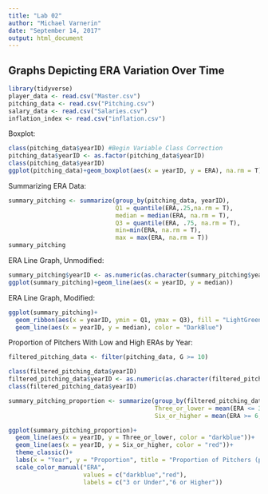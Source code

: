 ---
title: "Lab 02"
author: "Michael Varnerin"
date: "September 14, 2017"
output: html_document
---

## Graphs Depicting ERA Variation Over Time
```{r data_entry, message = F}
library(tidyverse)
player_data <- read.csv("Master.csv")
pitching_data <- read.csv("Pitching.csv")
salary_data <- read.csv("Salaries.csv")
inflation_index <- read.csv("inflation.csv")
```

Boxplot:
```{r boxplot}
class(pitching_data$yearID) #Begin Variable Class Correction
pitching_data$yearID <- as.factor(pitching_data$yearID)
class(pitching_data$yearID)
ggplot(pitching_data)+geom_boxplot(aes(x = yearID, y = ERA), na.rm = T)
```

Summarizing ERA Data:
```{r}
summary_pitching <- summarize(group_by(pitching_data, yearID),
                              Q1 = quantile(ERA,.25,na.rm = T),
                              median = median(ERA, na.rm = T),
                              Q3 = quantile(ERA, .75, na.rm = T),
                              min=min(ERA, na.rm = T),
                              max = max(ERA, na.rm = T))
summary_pitching
```

ERA Line Graph, Unmodified:
```{r lineplot}
summary_pitching$yearID <- as.numeric(as.character(summary_pitching$yearID))
ggplot(summary_pitching)+geom_line(aes(x = yearID, y = median))
```

ERA Line Graph, Modified:
```{r lineplot_modified}
ggplot(summary_pitching)+
  geom_ribbon(aes(x = yearID, ymin = Q1, ymax = Q3), fill = "LightGreen")+
  geom_line(aes(x = yearID, y = median), color = "DarkBlue")
```

Proportion of Pitchers With Low and High ERAs by Year:
```{r proportion_graph}
filtered_pitching_data <- filter(pitching_data, G >= 10)

class(filtered_pitching_data$yearID)
filtered_pitching_data$yearID <- as.numeric(as.character(filtered_pitching_data$yearID))
class(filtered_pitching_data$yearID)

summary_pitching_proportion <- summarize(group_by(filtered_pitching_data, yearID),
                                         Three_or_lower = mean(ERA <= 3, na.rm = T),
                                         Six_or_higher = mean(ERA >= 6, na.rm = T))

ggplot(summary_pitching_proportion)+
  geom_line(aes(x = yearID, y = Three_or_lower, color = "darkblue"))+
  geom_line(aes(x = yearID, y = Six_or_higher, color = "red"))+
  theme_classic()+
  labs(x = "Year", y = "Proportion", title = "Proportion of Pitchers (pitching at least 10 games)\nWith Low and High ERAs by Year")+
  scale_color_manual("ERA",
                     values = c("darkblue","red"),
                     labels = c("3 or Under","6 or Higher"))
```